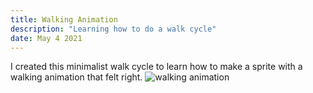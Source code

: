 ```yaml
---
title: Walking Animation
description: "Learning how to do a walk cycle"
date: May 4 2021
---
```


I created this minimalist walk cycle to learn how to make a sprite with a walking animation that felt right.
![walking animation](/images/walking-animation-template.png)
